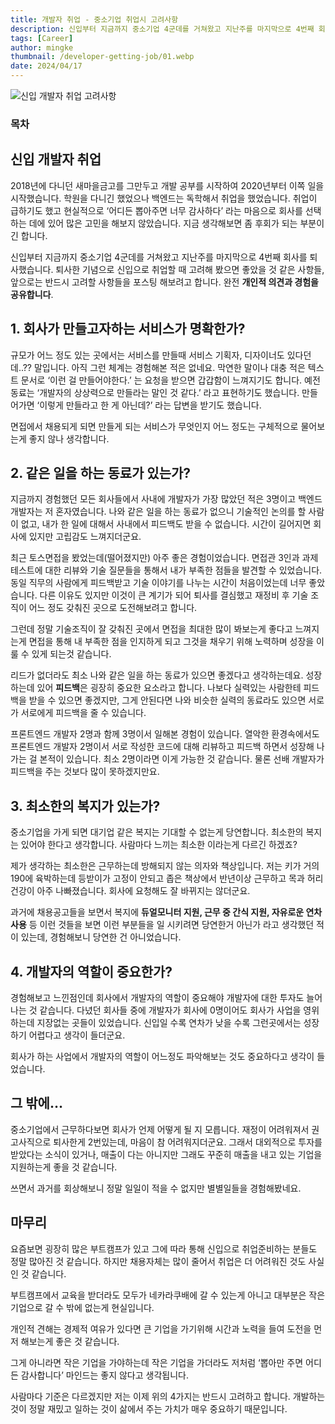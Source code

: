 ```yaml
---
title: 개발자 취업 - 중소기업 취업시 고려사항
description: 신입부터 지금까지 중소기업 4군데를 거쳐왔고 지난주를 마지막으로 4번째 회사를 퇴사했습니다. 퇴사한 기념으로 신입으로 취업할 때 고려해 봤으면 좋았을 것 같은 사항들, 앞으로는 반드시 고려할 사항들을 포스팅 해보려고 합니다. 완전 개인적 의견과 경험을 공유합니다.
tags: [Career]
author: mingke
thumbnail: /developer-getting-job/01.webp
date: 2024/04/17
---
```


<Image src="/developer-getting-job/01.webp" alt="신입 개발자 취업 고려사항" />

### 목차

## 신입 개발자 취업

2018년에 다니던 새마을금고를 그만두고 개발 공부를 시작하여 2020년부터 이쪽 일을 시작했습니다. 학원을 다니긴 했었으나 백엔드는 독학해서 취업을 했었습니다. 취업이 급하기도 했고 현실적으로 ‘어디든 뽑아주면 너무 감사하다’ 라는 마음으로 회사를 선택하는 데에 있어 많은 고민을 해보지 않았습니다. 지금 생각해보면 좀 후회가 되는 부분이긴 합니다.

신입부터 지금까지 중소기업 4군데를 거쳐왔고 지난주를 마지막으로 4번째 회사를 퇴사했습니다. 퇴사한 기념으로 신입으로 취업할 때 고려해 봤으면 좋았을 것 같은 사항들, 앞으로는 반드시 고려할 사항들을 포스팅 해보려고 합니다. 완전 **개인적 의견과 경험을 공유합니다**.

## 1. 회사가 만들고자하는 서비스가 명확한가?

규모가 어느 정도 있는 곳에서는 서비스를 만들때 서비스 기획자, 디자이너도 있다던데..?? 말입니다. 아직 그런 체계는 경험해본 적은 없네요. 막연한 말이나 대충 적은 텍스트 문서로 ‘이런 걸 만들어야한다.’ 는 요청을 받으면 갑갑함이 느껴지기도 합니다. 예전 동료는 ‘개발자의 상상력으로 만들라는 말인 것 같다.’ 라고 표현하기도 했습니다. 만들어가면 ‘이렇게 만들라고 한 게 아닌데?’ 라는 답변을 받기도 했습니다.

면접에서 채용되게 되면 만들게 되는 서비스가 무엇인지 어느 정도는 구체적으로 물어보는게 좋지 않나 생각합니다.

## 2. 같은 일을 하는 동료가 있는가?

지금까지 경험했던 모든 회사들에서 사내에 개발자가 가장 많았던 적은 3명이고 백엔드 개발자는 저 혼자였습니다. 나와 같은 일을 하는 동료가 없으니 기술적인 논의를 할 사람이 없고, 내가 한 일에 대해서 사내에서 피드백도 받을 수 없습니다. 시간이 길어지면 회사에 있지만 고립감도 느껴지더군요.

최근 토스면접을 봤었는데(떨어졌지만) 아주 좋은 경험이었습니다. 면접관 3인과 과제테스트에 대한 리뷰와 기술 질문들을 통해서 내가 부족한 점들을 발견할 수 있었습니다. 동일 직무의 사람에게 피드백받고 기술 이야기를 나누는 시간이 처음이었는데 너무 좋았습니다. 다른 이유도 있지만 이것이 큰 계기가 되어 퇴사를 결심했고 재정비 후 기술 조직이 어느 정도 갖춰진 곳으로 도전해보려고 합니다.

그런데 정말 기술조직이 잘 갖춰진 곳에서 면접을 최대한 많이 봐보는게 좋다고 느껴지는게 면접을 통해 내 부족한 점을 인지하게 되고 그것을 채우기 위해 노력하며 성장을 이룰 수 있게 되는것 같습니다.

리드가 없더라도 최소 나와 같은 일을 하는 동료가 있으면 좋겠다고 생각하는데요. 성장하는데 있어 **피드백**은 굉장히 중요한 요소라고 합니다. 나보다 실력있는 사람한테 피드백을 받을 수 있으면 좋겠지만, 그게 안된다면 나와 비슷한 실력의 동료라도 있으면 서로가 서로에게 피드백을 줄 수 있습니다.

프론트엔드 개발자 2명과 함께 3명이서 일해본 경험이 있습니다. 열악한 환경속에서도 프론트엔드 개발자 2명이서 서로 작성한 코드에 대해 리뷰하고 피드백 하면서 성장해 나가는 걸 본적이 있습니다. 최소 2명이라면 이게 가능한 것 같습니다. 물론 선배 개발자가 피드백을 주는 것보다 많이 못하겠지만요.

## 3. 최소한의 복지가 있는가?

중소기업을 가게 되면 대기업 같은 복지는 기대할 수 없는게 당연합니다. 최소한의 복지는 있어야 한다고 생각합니다. 사람마다 느끼는 최소한 이라는게 다르긴 하겠죠?

제가 생각하는 최소한은 근무하는데 방해되지 않는 의자와 책상입니다. 저는 키가 거의 190에 육박하는데 등받이가 고정이 안되고 좁은 책상에서 반년이상 근무하고 목과 허리 건강이 아주 나빠졌습니다. 회사에 요청해도 잘 바뀌지는 않더군요.

과거에 채용공고들을 보면서 복지에 **듀얼모니터 지원, 근무 중 간식 지원, 자유로운 연차 사용** 등 이런 것들을 보면 이런 부분들을 일 시키려면 당연한거 아닌가 라고 생각했던 적이 있는데, 경험해보니 당연한 건 아니었습니다.

## 4. 개발자의 역할이 중요한가?

경험해보고 느낀점인데 회사에서 개발자의 역할이 중요해야 개발자에 대한 투자도 늘어나는 것 같습니다. 다녔던 회사들 중에 개발자가 회사에 0명이어도 회사가 사업을 영위하는데 지장없는 곳들이 있었습니다. 신입일 수록 연차가 낮을 수록 그런곳에서는 성장하기 어렵다고 생각이 들더군요.

회사가 하는 사업에서 개발자의 역할이 어느정도 파악해보는 것도 중요하다고 생각이 들었습니다.

## 그 밖에…

중소기업에서 근무하다보면 회사가 언제 어떻게 될 지 모릅니다. 재정이 어려워져서 권고사직으로 퇴사한게 2번있는데, 마음이 참 어려워지더군요. 그래서 대외적으로 투자를 받았다는 소식이 있거나, 매출이 다는 아니지만 그래도 꾸준히 매출을 내고 있는 기업을 지원하는게 좋을 것 같습니다.

쓰면서 과거를 회상해보니 정말 일일이 적을 수 없지만 별별일들을 경험해봤네요.

## 마무리

요즘보면 굉장히 많은 부트캠프가 있고 그에 따라 통해 신입으로 취업준비하는 분들도 정말 많아진 것 같습니다. 하지만 채용자체는 많이 줄어서 취업은 더 어려워진 것도 사실인 것 같습니다.

부트캠프에서 교육을 받더라도 모두가 네카라쿠배에 갈 수 있는게 아니고 대부분은 작은 기업으로 갈 수 밖에 없는게 현실입니다.

개인적 견해는 경제적 여유가 있다면 큰 기업을 가기위해 시간과 노력을 들여 도전을 먼저 해보는게 좋은 것 같습니다.

그게 아니라면 작은 기업을 가야하는데 작은 기업을 가더라도 저처럼 ‘뽑아만 주면 어디든 감사합니다’ 마인드는 좋지 않다고 생각됩니다.

사람마다 기준은 다르겠지만 저는 이제 위의 4가지는 반드시 고려하고 합니다. 개발하는 것이 정말 재밌고 일하는 것이 삶에서 주는 가치가 매우 중요하기 때문입니다.
